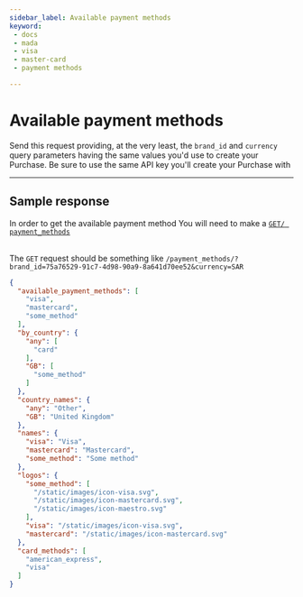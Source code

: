 ```yaml
---
sidebar_label: Available payment methods
keyword: 
 - docs
 - mada
 - visa
 - master-card
 - payment methods

---
```

# Available payment methods

Send this request providing, at the very least, the `brand_id` and `currency` query parameters having the same values you'd use to create your Purchase. Be sure to use the same API key you'll create your Purchase with

---

## Sample response
In order to get the available payment method You will need to make a <u>[`GET/ payment_methods`](../../../api/gateway/payment-methods)</u><br></br>

The `GET` request should be something like `/payment_methods/?brand_id=75a76529-91c7-4d98-90a9-8a641d70ee52&currency=SAR`

```json
{
  "available_payment_methods": [
    "visa",
    "mastercard",
    "some_method"
  ],
  "by_country": {
    "any": [
      "card"
    ],
    "GB": [
      "some_method"
    ]
  },
  "country_names": {
    "any": "Other",
    "GB": "United Kingdom"
  },
  "names": {
    "visa": "Visa",
    "mastercard": "Mastercard",
    "some_method": "Some method"
  },
  "logos": {
    "some_method": [
      "/static/images/icon-visa.svg",
      "/static/images/icon-mastercard.svg",
      "/static/images/icon-maestro.svg"
    ],
    "visa": "/static/images/icon-visa.svg",
    "mastercard": "/static/images/icon-mastercard.svg"
  },
  "card_methods": [
    "american_express",
    "visa"
  ]
}
```